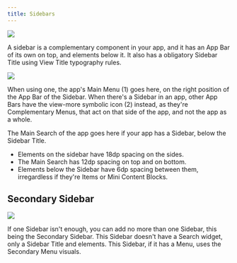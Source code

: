 ```yaml
---
title: Sidebars
---
```


![](/images/helium/hig/sidebar.png)

A sidebar is a complementary component in your app, and it has an App Bar of its own on top, and elements below it. It also has a obligatory Sidebar Title using View Title typography rules.

![](/images/helium/hig/main_sidebar.png)

When using one, the app's Main Menu (1) goes here, on the right position of the App Bar of the Sidebar. When there's a Sidebar in an app, other App Bars have the view-more symbolic icon (2) instead, as they're Complementary Menus, that act on that side of the app, and not the app as a whole.

The Main Search of the app goes here if your app has a Sidebar, below the Sidebar Title.

- Elements on the sidebar have 18dp spacing on the sides.
- The Main Search has 12dp spacing on top and on bottom.
- Elements below the Sidebar have 6dp spacing between them, irregardless if they're Items or Mini Content Blocks.

## Secondary Sidebar

![](/images/helium/hig/secondary_sidebar.png)

If one Sidebar isn't enough, you can add no more than one Sidebar, this being the Secondary Sidebar. This Sidebar doesn't have a Search widget, only a Sidebar Title and elements. This Sidebar, if it has a Menu, uses the Secondary Menu visuals.
